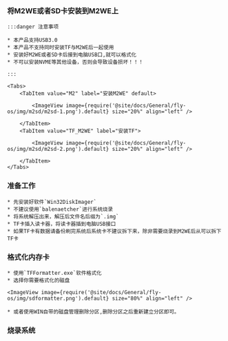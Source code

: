 

### 将M2WE或者SD卡安装到M2WE上

    :::danger 注意事项

    * 本产品支持USB3.0
    * 本产品不支持同时安装TF与M2WE后一起使用
    * 安装好M2WE或者SD卡后接到电脑USB口,就可以格式化
    * 不可以安装NVME等其他设备，否则会导致设备损坏！！！

    :::

    <Tabs>
        <TabItem value="M2" label="安装M2WE" default>
            
            <ImageView image={require('@site/docs/General/fly-os/img/m2sd/m2sd-1.png').default} size="20%" align="left" />

        </TabItem>
        <TabItem value="TF_M2WE" label="安装TF">
            
            <ImageView image={require('@site/docs/General/fly-os/img/m2sd/m2sd-2.png').default} size="20%" align="left" />

        </TabItem>
    </Tabs>

### 准备工作

    * 先安装好软件`Win32DiskImager`
    * 不建议使用`balenaetcher`进行系统烧录
    * 将系统解压出来，解压后文件名后缀为`.img`
    * TF卡插入读卡器，将读卡器插到电脑USB接口
    * 如果TF卡有数据请备份刷完系统后系统卡不建议拆下来，除非需要烧录到M2WE后从可以拆下TF卡

### 格式化内存卡

    * 使用`TFFormatter.exe`软件格式化
    * 选择你需要格式化的磁盘

    <ImageView image={require('@site/docs/General/fly-os/img/sdformatter.png').default} size="80%" align="left" />

    * 或者使用WIN自带的磁盘管理删除分区,删除分区之后重新建立分区即可。

### 烧录系统

<WIN32 />